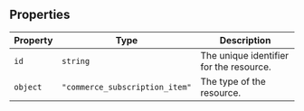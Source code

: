 ## Properties

| Property                     | Type                           | Description                             |
| ---------------------------- | ------------------------------ | --------------------------------------- |
| <a id="id"></a> `id`         | `string`                       | The unique identifier for the resource. |
| <a id="object"></a> `object` | `"commerce_subscription_item"` | The type of the resource.               |
